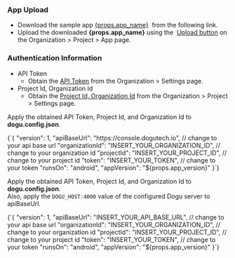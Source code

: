 
### App Upload

<ul>
  <li>
    Download the sample app <a href={props.app_url}>{props.app_name}</a>
    &nbsp;from the following link.
  </li>
  <li>
    Upload the downloaded <b>{props.app_name}</b> using the&nbsp;
    <a href="/management/project/app">Upload button</a> on the Organization > Project
    > App page.
  </li>
</ul>

### Authentication Information

- API Token
  - Obtain the [API Token](/management/organization/settings#api-token) from the Organization > Settings page.
- Project Id, Organization Id
  - Obtain the [Project Id, Organization Id](/management/project/settings#project-id) from the Organization > Project > Settings page.

<Tabs groupId="service" defaultValue="cloud" queryString>
<TabItem value="cloud" label="Cloud" default>

Apply the obtained API Token, Project Id, and Organization Id to **dogu.config.json**.

<CodeBlock language="json">
  {`{
  "version": 1,
  "apiBaseUrl": "https://console.dogutech.io", // change to your api base url
  "organizationId": "INSERT_YOUR_ORGANIZATION_ID", // change to your organization id
  "projectId": "INSERT_YOUR_PROJECT_ID", // change to your project id
  "token": "INSERT_YOUR_TOKEN", // change to your token
  "runsOn": "android",
  "appVersion": "${props.app_version}"
}`}
</CodeBlock>

</TabItem>
    
<TabItem value="self-hosted" label="Self-Hosted">

Apply the obtained API Token, Project Id, and Organization Id to **dogu.config.json**.  
Also, apply the `DOGU_HOST:4000` value of the configured Dogu server to apiBaseUrl.

<CodeBlock language="json">
  {`{
  "version": 1,
  "apiBaseUrl": "INSERT_YOUR_API_BASE_URL", // change to your api base url
  "organizationId": "INSERT_YOUR_ORGANIZATION_ID", // change to your organization id
  "projectId": "INSERT_YOUR_PROJECT_ID", // change to your project id
  "token": "INSERT_YOUR_TOKEN", // change to your token
  "runsOn": "android",
  "appVersion": "${props.app_version}"
}`}
</CodeBlock>

</TabItem>
</Tabs>
